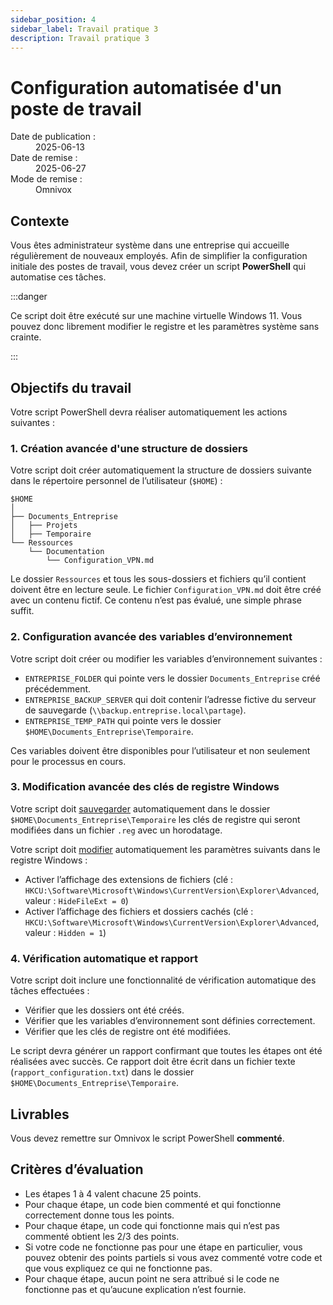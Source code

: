 ```yaml
---
sidebar_position: 4
sidebar_label: Travail pratique 3
description: Travail pratique 3
---
```


# Configuration automatisée d'un poste de travail

<dl>
  <dt>Date de publication :</dt>
  <dd>2025-06-13</dd>
  <dt>Date de remise :</dt>
  <dd>2025-06-27</dd>
  <dt>Mode de remise :</dt>
  <dd>Omnivox</dd>
</dl>


## Contexte

Vous êtes administrateur système dans une entreprise qui accueille
régulièrement de nouveaux employés. Afin de simplifier la configuration
initiale des postes de travail, vous devez créer un script **PowerShell** qui
automatise ces tâches.

:::danger

Ce script doit être exécuté sur une machine virtuelle Windows 11. Vous
pouvez donc librement modifier le registre et les paramètres système sans
crainte.

:::

## Objectifs du travail

Votre script PowerShell devra réaliser automatiquement les actions suivantes :

### 1. Création avancée d'une structure de dossiers

Votre script doit créer automatiquement la structure de dossiers suivante dans
le répertoire personnel de l’utilisateur (`$HOME`) :

```
$HOME
│
├── Documents_Entreprise
│   ├── Projets
│   ├── Temporaire
└── Ressources
    └── Documentation
        └── Configuration_VPN.md
```

Le dossier `Ressources` et tous les sous-dossiers et fichiers qu’il contient
doivent être en lecture seule. Le fichier `Configuration_VPN.md` doit être créé
avec un contenu fictif. Ce contenu n’est pas évalué, une simple phrase suffit.

### 2. Configuration avancée des variables d’environnement

Votre script doit créer ou modifier les variables d’environnement suivantes :

* `ENTREPRISE_FOLDER` qui pointe vers le dossier `Documents_Entreprise` créé précédemment.
* `ENTREPRISE_BACKUP_SERVER` qui doit contenir l’adresse fictive du serveur de sauvegarde (`\\backup.entreprise.local\partage`).
* `ENTREPRISE_TEMP_PATH` qui pointe vers le dossier `$HOME\Documents_Entreprise\Temporaire`.

Ces variables doivent être disponibles pour l’utilisateur et non seulement pour le processus en cours.

### 3. Modification avancée des clés de registre Windows

Votre script doit
[sauvegarder](https://learn.microsoft.com/en-us/windows-server/administration/windows-commands/reg-export)
automatiquement dans le dossier `$HOME\Documents_Entreprise\Temporaire` les
clés de registre qui seront modifiées dans un fichier `.reg` avec un
horodatage.

Votre script doit
[modifier](https://learn.microsoft.com/en-us/powershell/scripting/samples/working-with-registry-entries?view=powershell-5.1)
automatiquement les paramètres suivants dans le registre Windows :

* Activer l’affichage des extensions de fichiers (clé : `HKCU:\Software\Microsoft\Windows\CurrentVersion\Explorer\Advanced`, valeur : `HideFileExt = 0`)
* Activer l’affichage des fichiers et dossiers cachés (clé : `HKCU:\Software\Microsoft\Windows\CurrentVersion\Explorer\Advanced`, valeur : `Hidden = 1`)

### 4. Vérification automatique et rapport

Votre script doit inclure une fonctionnalité de vérification automatique des
tâches effectuées :

* Vérifier que les dossiers ont été créés.
* Vérifier que les variables d’environnement sont définies correctement.
* Vérifier que les clés de registre ont été modifiées.

Le script devra générer un rapport confirmant que toutes les étapes ont été
réalisées avec succès. Ce rapport doit être écrit dans un fichier texte
(`rapport_configuration.txt`) dans le dossier `$HOME\Documents_Entreprise\Temporaire`.

## Livrables

Vous devez remettre sur Omnivox le script PowerShell **commenté**.

## Critères d’évaluation

* Les étapes 1 à 4 valent chacune 25 points.
* Pour chaque étape, un code bien commenté et qui fonctionne correctement donne tous les points.
* Pour chaque étape, un code qui fonctionne mais qui n’est pas commenté obtient les 2/3 des points.
* Si votre code ne fonctionne pas pour une étape en particulier, vous pouvez
  obtenir des points partiels si vous avez commenté votre code et que vous
  expliquez ce qui ne fonctionne pas.
* Pour chaque étape, aucun point ne sera attribué si le code ne fonctionne pas et qu’aucune explication n’est fournie.